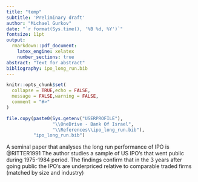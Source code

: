 ```yaml
---
title: "temp"
subtitle: 'Preliminary draft'
author: "Michael Gurkov"
date: "`r format(Sys.time(), '%B %d, %Y')`"
fontsize: 11pt
output:
  rmarkdown::pdf_document:
    latex_engine: xelatex
    number_sections: true
abstract: "Text for abstract"
bibliography: ipo_long_run.bib
---
```


```r
knitr::opts_chunk$set(
  collapse = TRUE,echo = FALSE,
  message = FALSE,warning = FALSE,
  comment = "#>"
)
```


```r

file.copy(paste0(Sys.getenv("USERPROFILE"),
                 "\\OneDrive - Bank Of Israel",
                 "\\References\\ipo_long_run.bib"),
          "ipo_long_run.bib")

```


A seminal paper that analyses the long run performance of IPO is @RITTER1991
The author studies a sample of US IPO's that went public during 1975-1984 period.
The findings confirm that in the 3 years after going public the IPO's
are underpriced relative to comparable traded firms (matched by size and industry)


\section{References}

<div id="refs"></div>
